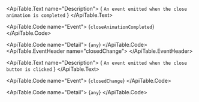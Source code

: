 <ApiTable id="event-closeAnimationCompleted">
  <ApiTable.EventHeader name="closeAnimationCompleted">
  </ApiTable.EventHeader>

  <ApiTable.Text name="Description">
    { `An event emitted when the close animation is completed` }
  </ApiTable.Text>

  <ApiTable.Code name="Event">
    {`closeAnimationCompleted`}
  </ApiTable.Code>

  <ApiTable.Code name="Detail">
    {`any`}
  </ApiTable.Code>
</ApiTable>
<ApiTable id="event-closedChange">
  <ApiTable.EventHeader name="closedChange">
  </ApiTable.EventHeader>

  <ApiTable.Text name="Description">
    { `An event emitted when the close button is clicked` }
  </ApiTable.Text>

  <ApiTable.Code name="Event">
    {`closedChange`}
  </ApiTable.Code>

  <ApiTable.Code name="Detail">
    {`any`}
  </ApiTable.Code>
</ApiTable>
